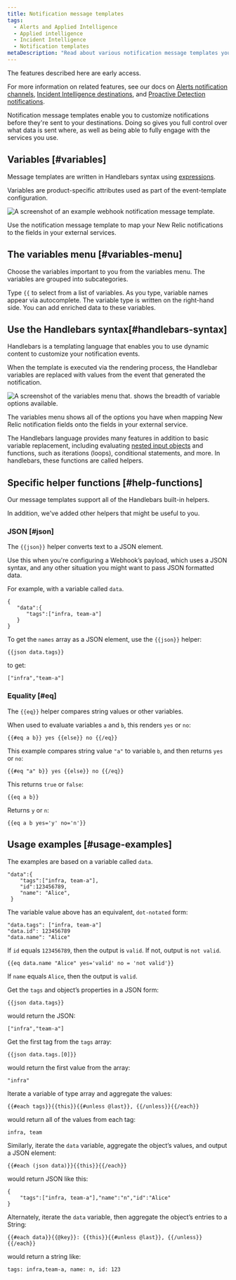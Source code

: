 ```yaml
---
title: Notification message templates
tags:
  - Alerts and Applied Intelligence
  - Applied intelligence
  - Incident Intelligence
  - Notification templates
metaDescription: "Read about various notification message templates you can use and apply."
---
```


<Callout title="Early access">
The features described here are early access.

For more information on related features, see our docs on [Alerts notification channels](/docs/alerts-applied-intelligence/new-relic-alerts/alert-notifications/notification-channels-control-where-send-alerts/), [Incident Intelligence destinations](/docs/alerts-applied-intelligence/applied-intelligence/incident-intelligence/incident-intelligence-destination-examples/), and [Proactive Detection notifications](https://docs.newrelic.com/docs/alerts-applied-intelligence/applied-intelligence/proactive-detection/proactive-detection-applied-intelligence/#set-up).
</Callout>

Notification message templates enable you to customize notifications before they're sent to your destinations. Doing so gives you full control over what data is sent where, as well as being able to fully engage with the services you use.

## Variables [#variables]

Message templates are written in Handlebars syntax using [expressions](https://handlebarsjs.com/guide/expressions.html).

Variables are product-specific attributes used as part of the event-template configuration.

![A screenshot of an example webhook notification message template.](./images/notification-payload-template.png "An example webhook notification message template.")

<figcaption>Use the notification message template to map your New Relic notifications to the fields in your external services.</figcaption>

## The variables menu [#variables-menu]

Choose the variables important to you from the variables menu. The variables are grouped into subcategories. 

Type `{{` to select from a list of variables. As you type, variable names appear via autocomplete. The variable type is written on the right-hand side. You can add enriched data to these variables.

## Use the Handlebars syntax[#handlebars-syntax]

Handlebars is a templating language that enables you to use dynamic content to customize your notification events.

When the template is executed via the rendering process, the Handlebar variables are replaced with values from the event that generated the notification.

![A screenshot of the variables menu that. shows the breadth of variable options available.](./images/notification-custom-variables.png "The variables menu that shows the breadth of variable options available.")

<figcaption>The variables menu shows all of the options you have when mapping New Relic notification fields onto the fields in your external service.</figcaption>

The Handlebars language provides many features in addition to basic variable replacement, including evaluating [nested input objects](https://handlebarsjs.com/guide/#nested-input-objects) and functions, such as iterations (loops), conditional statements, and more. In handlebars, these functions are called helpers.

## Specific helper functions [#help-functions]

Our message templates support all of the Handlebars built-in helpers.

In addition, we've added other helpers that might be useful to you.

### JSON [#json]

The `{{json}}` helper converts text to a JSON element.

Use this when you're configuring a Webhook’s payload, which uses a JSON syntax, and any other situation you might want to pass JSON formatted data.

For example, with a variable called `data`.

```
{
   "data":{
      "tags":["infra, team-a"]
   }
}
```

To get the `names` array as a JSON element, use the `{{json}}` helper:

`{{json data.tags}}`

to get:

`["infra","team-a"]`

### Equality [#eq]

The `{{eq}}` helper compares string values or other variables. 

When used to evaluate variables `a` and `b`, this renders `yes` or `no`:

`{{#eq a b}} yes {{else}} no {{/eq}}`

This example compares string value `"a"` to variable `b`, and then returns `yes` or `no`:

`{{#eq "a" b}} yes {{else}} no {{/eq}}`

This returns `true` or `false`:

`{{eq a b}}`

Returns `y` or `n`:

`{{eq a b yes='y' no='n'}}`

## Usage examples [#usage-examples]

The examples are based on a variable called `data`.

```
"data":{
    "tags":["infra, team-a"],
    "id":123456789,
    "name": "Alice",
 }
```

The variable value above has an equivalent, `dot-notated` form:

```
"data.tags": ["infra, team-a"]
"data.id": 123456789
"data.name": "Alice"
```

If `id` equals `123456789`, then the output is `valid`. If not, output is `not valid`.

```
{{eq data.name "Alice" yes='valid' no = 'not valid'}}
```

If `name` equals `Alice`, then the output is `valid`.

Get the `tags` and object’s properties in a JSON form:

```
{{json data.tags}}
```
would return the JSON:

```
["infra","team-a"]
```

Get the first tag from the `tags` array:

```
{{json data.tags.[0]}}
```

would return the first value from the array:

```
"infra"
```

Iterate a variable of type array and aggregate the values:

```
{{#each tags}}{{this}}{{#unless @last}}, {{/unless}}{{/each}}
```

would return all of the values from each tag:

```
infra, team
```

Similarly, iterate the `data` variable, aggregate the object’s values, and output a JSON element:

```
{{#each (json data)}}{{this}}{{/each}}
```

would return JSON like this: 
```
{
	"tags":["infra, team-a"],"name":"n","id":"Alice"
}
```

Alternately, iterate the `data` variable, then aggregate the object’s entries to a String:

```
{{#each data}}{{@key}}: {{this}}{{#unless @last}}, {{/unless}}{{/each}}
```

would return a string like:

```
tags: infra,team-a, name: n, id: 123
```
